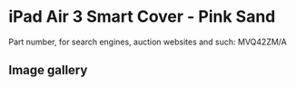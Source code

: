
# iPad Air 3 Smart Cover - Pink Sand

Part number, for search engines, auction websites and such: MVQ42ZM/A

## Image gallery

<div style={{ width: "768px" }}>
  <GalleryComponent
    images={[
      {
        original: "/everysource/MVQ42.png",
        thumbnail: "/everypreview/MVQ42.png",
      },
      {
        original: "/everysource/MVQ42_AV1_GOLD.png",
        thumbnail: "/everypreview/MVQ42_AV1_GOLD.png",
      },
      {
        original: "/everysource/MVQ42_AV1_SPACE_GRAY.png",
        thumbnail: "/everypreview/MVQ42_AV1_SPACE_GRAY.png",
      },
      {
        original: "/everysource/MVQ42_AV2.png",
        thumbnail: "/everypreview/MVQ42_AV2.png",
      },
      {
        original: "/everysource/MVQ42_AV3.png",
        thumbnail: "/everypreview/MVQ42_AV3.png",
      }
    ]}
  />
</div>
